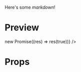 
<Meta title="CTA" />

Here's some _markdown_!

# Preview

<Preview>
  <Story name="Default">
    <ProductCTA
    title="recibe ofertas"
    description="Prueba las vacaciones de todos los días cerca de casa."
    portada="https://images.unsplash.com/photo-1527853787696-f7be74f2e39a?auto=format&fit=crop&w=750&q=80"
    onSubmit={() => new Promise((res) => res(true))}
  />
  </Story>
</Preview>

# Props

<Props of={ProductCTA} />